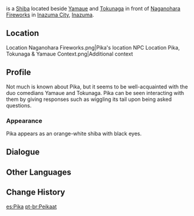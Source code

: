 {{Character Infobox
|type             = Open-World NPC
|group            = Dog NPCs
|image            = NPC Pika.png
|region           = Inazuma
|location         = Inazuma
}}
{{Lang|'''Pika'''|ja=ピカ|ja_rm=Pika}} is a [[Shiba]] located beside [[Yamaue]] and [[Tokunaga]] in front of [[Naganohara Fireworks]] in [[Inazuma City]], [[Inazuma]].

==Location==
<gallery>
Location Naganohara Fireworks.png|Pika's location
NPC Location Pika, Tokunaga & Yamaue Context.png|Additional context
</gallery>

==Profile==
Not much is known about Pika, but it seems to be well-acquainted with the duo comedians Yamaue and Tokunaga. Pika can be seen interacting with them by giving responses such as wiggling its tail upon being asked questions.

===Appearance===
Pika appears as an orange-white shiba with black eyes.

==Dialogue==
{{Dialogue Start}}
{{Transclude|Yamaue|Dialogue}}
{{Dialogue End}}

==Other Languages==
{{Other Languages
|default_hidden = 1
|en      = Pika
|zhs     = 皮卡
|zhs_rm  = Píkǎ
|zht     = 皮卡
|zht_rm  = Píkǎ
|ja      = ピカ
|ja_rm   = Pika
|ko      = //피카//
|es      = Pika
|fr      = Pika
|ru      = Пика
|th      = Pika
|vi      = Pika
|de      = Pika
|id      = Pika
|pt      = Peikaat
|pt_note = The dog's name is {{pt|Peikaat}}, due to a bad connotation for {{pt|Pika}} in this language.
|tr      = Pika
|it      = Pika
}}

==Change History==
{{Change History|2.0}}

[[es:Pika]]
[[pt-br:Peikaat]]